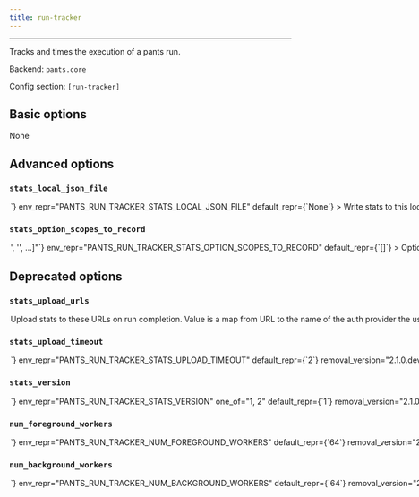```yaml
---
title: run-tracker
---
```



---

Tracks and times the execution of a pants run.

Backend: <span className="color--primary">`pants.core`</span>

Config section: <span className="color--primary">`[run-tracker]`</span>

<span className={styles.options}>

## Basic options

None

## Advanced options

### `stats_local_json_file`

<Option
  cli_repr={`--run-tracker-stats-local-json-file=<str>`}
  env_repr="PANTS_RUN_TRACKER_STATS_LOCAL_JSON_FILE"
  default_repr={`None`}
>
  Write stats to this local json file on run completion.
</Option>

### `stats_option_scopes_to_record`

<Option
  cli_repr={`--run-tracker-stats-option-scopes-to-record="['<str>', '<str>', ...]"`}
  env_repr="PANTS_RUN_TRACKER_STATS_OPTION_SCOPES_TO_RECORD"
  default_repr={`[]`}
>
  Option scopes to record in stats on run completion. Options may be selected by
  joining the scope and the option with a ^ character, i.e. to get option
  `pantsd` in the GLOBAL scope, you&#x27;d pass `GLOBAL^pantsd`. Add a
  &#x27;*&#x27; to the list to capture all known scopes.
</Option>

## Deprecated options

### `stats_upload_urls`

<Option
  cli_repr={`--run-tracker-stats-upload-urls="{'key1': val1, 'key2': val2, ...}"`}
  env_repr="PANTS_RUN_TRACKER_STATS_UPLOAD_URLS"
  default_repr={`{}`}
  removal_version="2.1.0.dev0"
  removal_hint={
    "RunTracker no longer directly supports uploading run stats to urls."
  }
>
  Upload stats to these URLs on run completion. Value is a map from URL to the
  name of the auth provider the user must auth against in order to upload stats
  to that URL, or None/empty string if no auth is required. Currently the auth
  provider name is only used to provide a more helpful error message.
</Option>

### `stats_upload_timeout`

<Option
  cli_repr={`--run-tracker-stats-upload-timeout=<int>`}
  env_repr="PANTS_RUN_TRACKER_STATS_UPLOAD_TIMEOUT"
  default_repr={`2`}
  removal_version="2.1.0.dev0"
  removal_hint={
    "RunTracker no longer directly supports uploading run stats to urls."
  }
>
  Wait at most this many seconds for the stats upload to complete.
</Option>

### `stats_version`

<Option
  cli_repr={`--run-tracker-stats-version=<int>`}
  env_repr="PANTS_RUN_TRACKER_STATS_VERSION"
  one_of="1, 2"
  default_repr={`1`}
  removal_version="2.1.0.dev0"
  removal_hint={
    "RunTracker no longer directly supports uploading run stats to urls."
  }
>
  Format of stats JSON for uploads and local json file.
</Option>

### `num_foreground_workers`

<Option
  cli_repr={`--run-tracker-num-foreground-workers=<int>`}
  env_repr="PANTS_RUN_TRACKER_NUM_FOREGROUND_WORKERS"
  default_repr={`64`}
  removal_version="2.1.0.dev0"
  removal_hint={"RunTracker no longer uses foreground workers."}
>
  Number of threads for foreground work.
</Option>

### `num_background_workers`

<Option
  cli_repr={`--run-tracker-num-background-workers=<int>`}
  env_repr="PANTS_RUN_TRACKER_NUM_BACKGROUND_WORKERS"
  default_repr={`64`}
  removal_version="2.1.0.dev0"
  removal_hint={"RunTracker no longer uses background workers."}
>
  Number of threads for background work.
</Option>

</span>
